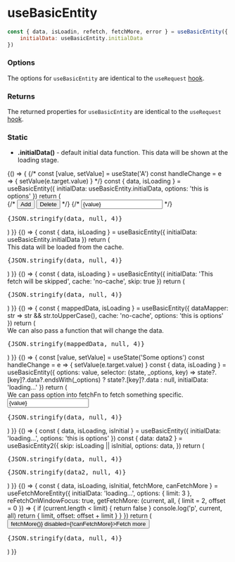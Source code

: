 
<Meta title="Entities/Basic"/>

# useBasicEntity

```js
const { data, isLoadin, refetch, fetchMore, error } = useBasicEntity({
    initialData: useBasicEntity.initialData
})
```

### Options

The options for `useBasicEntity` are identical to the `useRequest` [hook](/?path=/docs/hooks-useRequest--page).

### Returns

The returned properties for `useBasicEntity` are identical to the `useRequest` [hook](/?path=/docs/hooks-useRequest--page).

### Static

* **.initialData()** - default initial data function. This data will be shown at the loading stage.

<Canvas>
    <Story name="initialData">
        {() => {
            {/* const [value, setValue] = useState('A')
            const handleChange = e => {
                setValue(e.target.value)
            } */}
            const { data, isLoading } = useBasicEntity({
                initialData: useBasicEntity.initialData,
                options: 'this is options'
            })
            return (
                <div>
                    {/* <button type="button" onClick={handleAdd}>Add</button>
                    <button type="button" onClick={handleDelete}>Delete</button> */}
                    {/* <input value={value} onChange={handleChange} /> */}
                    <pre>{JSON.stringify(data, null, 4)}</pre>
                </div>
            )
        }}
    </Story>
</Canvas>

<Canvas>
    <Story name="loading from the cache">
        {() => {
            const { data, isLoading } = useBasicEntity({
                initialData: useBasicEntity.initialData
            })
            return (
                <div>
                    This data will be loaded from the cache.
                    <pre>{JSON.stringify(data, null, 4)}</pre>
                </div>
            )
        }}
    </Story>
</Canvas>

<Canvas>
    <Story name="skip">
        {() => {
            const { data, isLoading } = useBasicEntity({
                initialData: 'This fetch will be skipped',
                cache: 'no-cache',
                skip: true
            })
            return (
                <div>
                    <pre>{JSON.stringify(data, null, 4)}</pre>
                </div>
            )
        }}
    </Story>
</Canvas>

<Canvas>
    <Story name="dataMapper">
        {() => {
            const { mappedData, isLoading } = useBasicEntity({
                dataMapper: str => str && str.toUpperCase(),
                cache: 'no-cache',
                options: 'this is options'
            })
            return (
                <div>
                    We can also pass a function that will change the data. 
                    <pre>{JSON.stringify(mappedData, null, 4)}</pre>
                </div>
            )
        }}
    </Story>
</Canvas>

<Canvas>
    <Story name="options">
        {() => {
            const [value, setValue] = useState('Some options')
            const handleChange = e => {
                setValue(e.target.value)
            }
            const { data, isLoading } = useBasicEntity({
                options: value,
                selector: (state, _options, key) => state?.[key]?.data?.endsWith(_options) ? state?.[key]?.data : null,
                initialData: 'loading...'
            })
            return (
                <div>
                    We can pass option into fetchFn to fetch something specific.
                    <input value={value} onChange={handleChange} />
                    <pre>{JSON.stringify(data, null, 4)}</pre>
                </div>
            )
        }}
    </Story>
</Canvas>

<Canvas>
    <Story name="dependent entitites">
        {() => {
            const { data, isLoading, isInitial } = useBasicEntity({
                initialData: 'loading...',
                options: 'this is options'
            })
            const { data: data2 } = useBasicEntity2({
                skip: isLoading || isInitial,
                options: data,
            })
            return (
                <div>
                    <pre>{JSON.stringify(data, null, 4)}</pre>
                    <pre>{JSON.stringify(data2, null, 4)}</pre>
                </div>
            )
        }}
    </Story>
</Canvas>

<Canvas>
    <Story name="fetchMore">
        {() => {
            const { data, isLoading, isInitial, fetchMore, canFetchMore } = useFetchMoreEntity({
                initialData: 'loading...',
                options: {
                    limit: 3
                },
                reFetchOnWindowFocus: true,
                getFetchMore: (current, all, { limit = 2, offset = 0 }) => {
                    if (current.length < limit) {
                        return false
                    }
                    console.log('p', current, all)
                    return {
                        limit,
                        offset: offset + limit
                    }
                }
            })
            return (
                <div>
                    <button type="button" onClick={() => fetchMore()} disabled={!canFetchMore}>Fetch more</button>
                    <pre>{JSON.stringify(data, null, 4)}</pre>
                </div>
            )
        }}
    </Story>
</Canvas>
